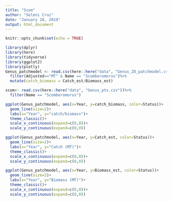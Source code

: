 ```yaml
---
title: "Scom"
author: "Seleni Cruz"
date: "January 28, 2019"
output: html_document
---
```


```r
knitr::opts_chunk$set(echo = TRUE)
```

```r

library(dplyr)
library(here)
library(tidyverse)
library(ggplot2)
library(plotly)
Genus_patchmodel <- read.csv(here::here("data", "Genus_2D_patchmodel.csv"))%>%
  filter(Adjusted=="MT" & Name == "Scomberomorus")%>%
  mutate(catch_biomass = Catch_est/Biomass_est)


```

```r

scom<- read.csv(here::here("data", "Genus_pts.csv"))%>%
  filter(Name == "Scomberomorus")

ggplot(Genus_patchmodel, aes(x=Year, y=catch_biomass, color=Status))+
  geom_line(size=2)+
  labs(x="Year", y="catch/biomass")+
  theme_classic()+
  scale_x_continuous(expand=c(0,0))+
  scale_y_continuous(expand=c(0,0))

ggplot(Genus_patchmodel, aes(x=Year, y=Catch_est, color=Status))+
  geom_line(size=2)+
  labs(x="Year", y="Catch (MT)")+
  theme_classic()+
  scale_x_continuous(expand=c(0,0))+
  scale_y_continuous(expand=c(0,0))

ggplot(Genus_patchmodel, aes(x=Year, y=Biomass_est, color=Status))+
  geom_line(size=2)+
  labs(x="Year", y="Biomass (MT)")+
  theme_classic()+
  scale_x_continuous(expand=c(0,0))+
  scale_y_continuous(expand=c(0,0))
```

